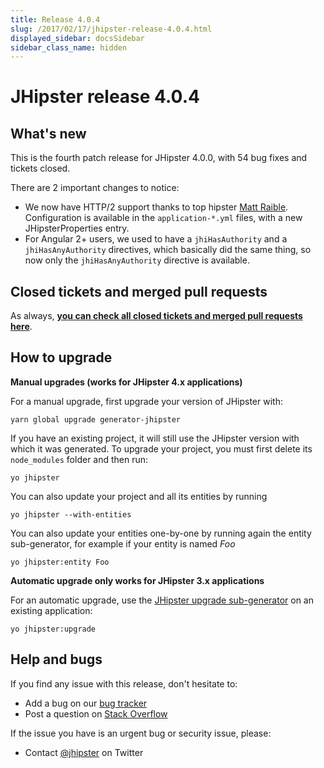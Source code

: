 ```yaml
---
title: Release 4.0.4
slug: /2017/02/17/jhipster-release-4.0.4.html
displayed_sidebar: docsSidebar
sidebar_class_name: hidden
---
```


JHipster release 4.0.4
==================

What's new
----------

This is the fourth patch release for JHipster 4.0.0, with 54 bug fixes and tickets closed.

There are 2 important changes to notice:

- We now have HTTP/2 support thanks to top hipster [Matt Raible](https://twitter.com/mraible). Configuration is available in the `application-*.yml` files, with a new JHipsterProperties entry.
- For Angular 2+ users, we used to have a `jhiHasAuthority` and a `jhiHasAnyAuthority` directives, which basically did the same thing, so now only the `jhiHasAnyAuthority` directive is available.

Closed tickets and merged pull requests
------------
As always, __[you can check all closed tickets and merged pull requests here](https://github.com/jhipster/generator-jhipster/issues?q=milestone%3A4.0.4+is%3Aclosed)__.

How to upgrade
------------

**Manual upgrades (works for JHipster 4.x applications)**

For a manual upgrade, first upgrade your version of JHipster with:

```
yarn global upgrade generator-jhipster
```

If you have an existing project, it will still use the JHipster version with which it was generated.
To upgrade your project, you must first delete its `node_modules` folder and then run:

```
yo jhipster
```

You can also update your project and all its entities by running

```
yo jhipster --with-entities
```

You can also update your entities one-by-one by running again the entity sub-generator, for example if your entity is named _Foo_

```
yo jhipster:entity Foo
```

**Automatic upgrade only works for JHipster 3.x applications**

For an automatic upgrade, use the [JHipster upgrade sub-generator](/upgrading-an-application/) on an existing application:

```
yo jhipster:upgrade
```

Help and bugs
--------------

If you find any issue with this release, don't hesitate to:

- Add a bug on our [bug tracker](https://github.com/jhipster/generator-jhipster/issues?state=open)
- Post a question on [Stack Overflow](http://stackoverflow.com/tags/jhipster/info)

If the issue you have is an urgent bug or security issue, please:

- Contact [@jhipster](https://twitter.com/jhipster) on Twitter
